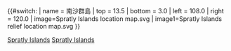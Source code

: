 {{#switch:{{{1}}}
| name  = 南沙群島
| top    = 13.5
| bottom = 3.0
| left   = 108.0
| right  = 120.0
| image=Spratly Islands location map.svg
| image1=Spratly Islands relief location map.svg
}}<noinclude><noinclude>{{Notice|坐标以Google Maps(英文版)为准。}}
{{Location map/Info| Spratly Islands }}

{{Documentation}}

[[Category:地理位置图模板|Spratly Islands]]
[[Category:中國地理位置圖模板|Spratly Islands]]

</noinclude>